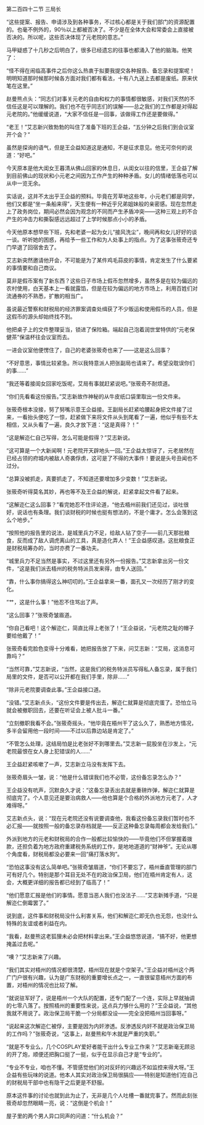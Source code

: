 

第二百四十二节 三局长

“这些提案、报告、申请涉及到各种事务，不过核心都是关于我们部门的资源配置的。也毫不例外的，90％以上都被否决了。不少是在全体大会和常委会上直接被否决的。所以呢，这些否决体现了元老院的意志。”

马甲疑惑了十几秒之后明白了，很多已经遗忘的往事也都涌入了他的脑海。他笑了：

“怪不得在闹临高事件之后你这么热衷于拟要我提交各种报告、备忘录和提案呢！明明知道那时候那时候各方面对我们都有看法，十有八九送上去都是废纸。原来伏笔在这里。”

赵曼熊点头：“同志们对事关元老的自由和权力的事情都很敏感，对我们天然的不信任这是可以理解的。我们也不在乎同志们的误解――总之我们的工作都是对得起元老院的。”他缓缓说道，“大家不信任是一回事，该做得工作还是要做得。”

“老王！”艾志新兴致勃勃的叫住了准备下班的王企益，“五分钟之后我们到会议室开个会？”

虽然是探询的语气，但是王企益知道这是通知，不是征求意见。他无可奈何的说道：“好吧。”

今天原本是他大闺女王暮清从佛山回家的休息日，从闺女以往的信里，王企益了解到目前佛山的现状和小元老之间因为工作产生的种种矛盾。女儿的情绪低落也可以从中一览无余。

实话说，这并不太出乎王企益的预料。毕竟在芳草地这些年，小元老们都是同学，他们又都是“坐一条船来得”，天生便有一种近乎兄弟姐妹般的亲密感。现在忽然走上了政务岗位，期间必然会因为观念的不同而产生矛盾冲突――这种三观上的不合产生的冲击力和撕裂感远远超过了上学时候那点小小的矛盾。

今天他原本想早些下班，先和老婆一起为女儿“接风洗尘”，晚间再和女儿好好的谈一谈。听听她的困惑，再给予一些工作和为人处事上的指点。为了这事张筱奇还专门早退了回宿舍去了。

艾志新突然邀请他开会，不可能是为了某件鸡毛蒜皮的事情，肯定发生了什么要紧的事情要和自己商议。

莫非是假币案有了新东西？这些日子市场上假币忽然增多，虽然多是在较为偏远的农村使用，白天基本上一看就露馅，但是在较为偏远的地方市场上，利用百姓们对流通券的不熟悉，扩散的相当广。

虽说最近警察和财税局的经济罪案调查处缉获了不少贩运和使用假币的人员，但是这假币的源头却始终找不到。

他把桌子上的文件整理妥当，锁进了保险箱。端起自己泡着润世堂特供的“元老保健茶”保温杯往会议室而去。

一进会议室他便愣住了，自己的老婆张筱奇也来了――这是这么回事？

“不好意思，事情比较紧急。所以我特意派人把张副局也请来了。希望没耽误你们的事……”

“我还等着接闺女回家吃饭呢，艾局有事就赶紧说吧。”张筱奇不耐烦道。

“你们先看看这份报告。”艾志新故作神秘的从牛皮纸口袋里取出一份文件来。

张筱奇根本没接，努了努嘴示意王企益接。王副局长赶紧哈腰起身把文件接了过来，一看抬头便吃了一惊，赶紧做下来将文件从头到尾看了一遍，他似乎有些不太相信，又从头看了一遍，良久才放下道：“这是真得？！”

“这是解迩仁自己写得，怎么可能是假得？”艾志新说。

“这可算是一个大新闻啊！元老院开天辟地头一回。”王企益太惊讶了，元老居然在已经占领的府城内被敌人奇袭俘虏，这可是了不得的大事件！要说是头号丑闻也不过分。

“总算没被抓走，真要抓走了，不知道还要增加多少变数！”艾志新说。

张筱奇听得莫名其妙，再也等不及王企益的解说，赶紧拿起文件看了起来。

“这解迩仁这么回事？”看完她忍不住评论道，“他去梧州前我们还见过，谈吐很好，说话也有条理。我们谈财税的时候也挺有想法的，不是个庸才。怎么会落到这么个地步。”

“按照他的报告里的说法，是城里兵力不足，给敌人钻了空子――前几天那批粮食，反而成了敌人调虎离山的工具，真是造化弄人！”王企益感叹道。这批粮食正是财税局筹办的，当时亦费了一番功夫。

“城里兵力不足当然是事实，不过这里还有另外一份报告。”艾志新拿出另一份文件，“这是我们派去梧州的税务特派员发来得，由专人送回。”

“靠，什么事你搞得这么神叨叨的。”王企益拿来一番，面孔又一次经历了刚才的变化。

“艹，这是什么事！”他忍不住骂出了声。

“这么回事？”张筱奇皱眉道。

“你自己看吧！这个解迩仁，简直比得上老张了！”王企益说，“元老院之耻的帽子要给他戴了！”

张筱奇看完脸色变得十分难看，她把报告放了下来，问艾志新：“艾局，这消息可靠吗？”

“当然可靠，”艾志新说，“当然，这是我们的税务特派员写得私人备忘录，属于我们局里的文件，是否可以公开都在我们手里，除非……”

“除非元老院要调查此事。”王企益接口道。

“没错。”艾志新点头，“这份文件要是传出去，解迩仁就算是彻底完蛋了。恐怕立马就会被撤职回去，还要在听证会上被人批斗一番。”

“立刻撤职我看不会。”张筱奇摇头，“他毕竟在梧州干了这么久了，熟悉地方情况，多半会留用他一段时间――不过以后靠边站是肯定了。”

“不管怎么处理，这结局怕是比老张好不到哪里去。”艾志新一屁股坐在沙发上，“元老院最恨在女人身上犯错误的人……”

王企益赶紧咳嗽了一声，艾志新立马没有发挥下去。

张筱奇眉头一皱，说：“他是什么错误我们也不必管，这份备忘录怎么办？”

王企益没有吭声，沉默良久才说：“这备忘录丢出去就是重磅炸弹，解迩仁就算是彻底完了。个人意见还是要治病救人――他也算是个合格的外派地方元老了，人才难得呀。”

艾志新点头，说：“现在元老院还没有说要调查他，我看这份备忘录我们暂时也不必汇报――就按照一般的备忘录存档就是――反正这种备忘录每周都会发给我们。”

外派到地方的元老和财税局的合作一般都比较愉快的――毕竟他们不但掌握着拨款，还担负着为地方政府重建税务系统的工作，是地地道道的“财神爷”。无论从哪个角度看，财税局都没必要来一回“痛打落水狗”。

“恐怕这事没有这么简单吧。”张筱奇皱眉道，“你们不要忘了，梧州垂直管理的部门可有好几个。特别是那个耳目无处不在的政治保卫局，他们在梧州肯定有人，这会，大概更详细的报告都已经到了临高了！”

“他们愿意汇报是他们的事情。愿意当恶人我们也没法子……”艾志新摊手道，“只是解迩仁倒霉罢了。”

说到底，这件事和财税局没什么利害关系，他们和解迩仁即无仇也无怨，也没什么特殊的友谊或者利益在内。

“我看，赵曼熊这老狐狸未必会把材料拿出来。”王企益悠悠说道，“搞不好，他更想掩盖过去呢。”

“噢？”艾志新来了兴趣。

“我们其实对梧州的情况都很清楚，梧州现在就是个空架子。”王企益对梧州这个两广门户很有兴趣，认为是广东财税的重要增长点之一，一直很留意梧州方面的布置，对梧州的情况也比较了解。

“就说驻军好了，说是梧州一个大队的配置，还专门配了一个连，实际上早就抽调的七零八落了。按照梧州的重要性来说，这点兵力够什么用的？”王企益说，“其他我就不用说了。政治保卫局干脆一个分局都没设――完全没把梧州当回事呀。”

“说起来这次解迩仁被俘，主要是因为内奸渗透。反渗透反内奸不就是政治保卫局的工作吗？”张筱奇说，“这事上，赵曼熊和午木就是严重的失职。”

“就是不专业么，几个COSPLAY爱好者能干出什么专业工作来？”艾志新毫无顾忌的开了炮，顺便还把胸口挺了一挺，似乎在显示自己才是“专业的”。

“专业不专业，咱也不懂。不管感觉他们的对反奸的兴趣远不如监控来得大呀。”王企益有些玩味的说道。他本人其实对政治保卫局很膈应――特别是知道他们在自己的财税局干部中也有隐干之后更是不舒服。

原本这件事的讨论也就到此为止了，无非是几个人吐槽一番就完事了。然而此刻张筱奇却忽然眼睛一亮，说：“这倒是个机会！”

屋子里的两个男人异口同声的问道：“什么机会？”

